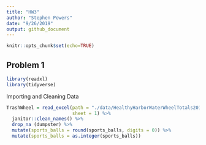 ```yaml
---
title: "HW3"
author: "Stephen Powers"
date: "9/26/2019"
output: github_document
---
```



```r
knitr::opts_chunk$set(echo=TRUE)
```

## Problem 1

```r
library(readxl)
library(tidyverse)
```

Importing and Cleaning Data

```r
TrashWheel = read_excel(path = "./data/HealthyHarborWaterWheelTotals2018-7-28.xlsx",
                        sheet = 1) %>%
  janitor::clean_names() %>%
  drop_na (dumpster) %>%
  mutate(sports_balls = round(sports_balls, digits = 0)) %>%
  mutate(sports_balls = as.integer(sports_balls))
```

